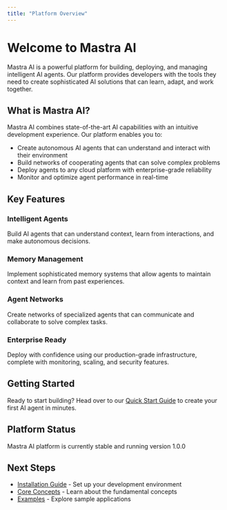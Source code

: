 ```yaml
---
title: "Platform Overview"
---
```


# Welcome to Mastra AI

Mastra AI is a powerful platform for building, deploying, and managing intelligent AI agents. Our platform provides developers with the tools they need to create sophisticated AI solutions that can learn, adapt, and work together.

## What is Mastra AI?

Mastra AI combines state-of-the-art AI capabilities with an intuitive development experience. Our platform enables you to:

- Create autonomous AI agents that can understand and interact with their environment
- Build networks of cooperating agents that can solve complex problems
- Deploy agents to any cloud platform with enterprise-grade reliability
- Monitor and optimize agent performance in real-time

## Key Features

### Intelligent Agents
Build AI agents that can understand context, learn from interactions, and make autonomous decisions.

### Memory Management
Implement sophisticated memory systems that allow agents to maintain context and learn from past experiences.

### Agent Networks
Create networks of specialized agents that can communicate and collaborate to solve complex tasks.

### Enterprise Ready
Deploy with confidence using our production-grade infrastructure, complete with monitoring, scaling, and security features.

## Getting Started

Ready to start building? Head over to our [Quick Start Guide](/docs/getting-started/quick-start) to create your first AI agent in minutes.

## Platform Status

<Callout type="success">
  Mastra AI platform is currently stable and running version 1.0.0
</Callout>

## Next Steps

- [Installation Guide](/docs/getting-started/installation) - Set up your development environment
- [Core Concepts](/docs/core-concepts/overview) - Learn about the fundamental concepts
- [Examples](/docs/examples/chatbot) - Explore sample applications
